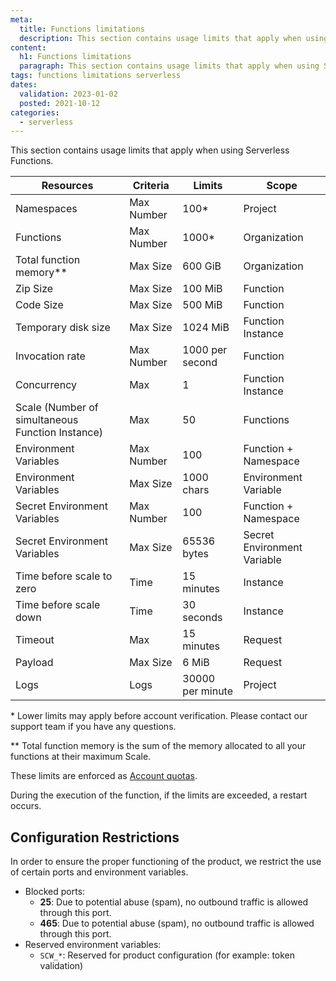 ```yaml
---
meta:
  title: Functions limitations
  description: This section contains usage limits that apply when using Serverless Functions.
content:
  h1: Functions limitations
  paragraph: This section contains usage limits that apply when using Serverless Functions.
tags: functions limitations serverless
dates:
  validation: 2023-01-02
  posted: 2021-10-12
categories:
  - serverless
---
```


This section contains usage limits that apply when using Serverless Functions.

| Resources                                        | Criteria   | Limits           | Scope                       |
|--------------------------------------------------|------------|------------------|-----------------------------|
| Namespaces                                       | Max Number | 100*             | Project                     |
| Functions                                        | Max Number | 1000*            | Organization                |
| Total function memory\**                         | Max Size   | 600 GiB          | Organization                |
| Zip Size                                         | Max Size   | 100 MiB          | Function                    |
| Code Size                                        | Max Size   | 500 MiB          | Function                    |
| Temporary disk size                              | Max Size   | 1024 MiB         | Function Instance           |
| Invocation rate                                  | Max Number | 1000 per second  | Function                    |
| Concurrency                                      | Max        | 1                | Function Instance           |
| Scale (Number of simultaneous Function Instance) | Max        | 50               | Functions                   |
| Environment Variables                            | Max Number | 100              | Function + Namespace        |
| Environment Variables                            | Max Size   | 1000 chars       | Environment Variable        |
| Secret Environment Variables                     | Max Number | 100              | Function + Namespace        |
| Secret Environment Variables                     | Max Size   | 65536 bytes      | Secret Environment Variable |
| Time before scale to zero                        | Time       | 15 minutes       | Instance                    |
| Time before scale down                           | Time       | 30 seconds       | Instance                    |
| Timeout                                          | Max        | 15 minutes       | Request                     |
| Payload                                          | Max Size   | 6 MiB            | Request                     |
| Logs                                             | Logs       | 30000 per minute | Project                     |

\* Lower limits may apply before account verification. Please contact our support team if you have any questions.

\** Total function memory is the sum of the memory allocated to all your functions at their maximum Scale.

These limits are enforced as [Account quotas](/console/my-account/reference-content/account-quotas/#serverless-functions).

During the execution of the function, if the limits are exceeded, a restart occurs.

## Configuration Restrictions

In order to ensure the proper functioning of the product, we restrict the use of certain ports and environment variables.

* Blocked ports:
  * **25**: Due to potential abuse (spam), no outbound traffic is allowed through this port.
  * **465**: Due to potential abuse (spam), no outbound traffic is allowed through this port.
* Reserved environment variables:
  * `SCW_*`: Reserved for product configuration (for example: token validation)
